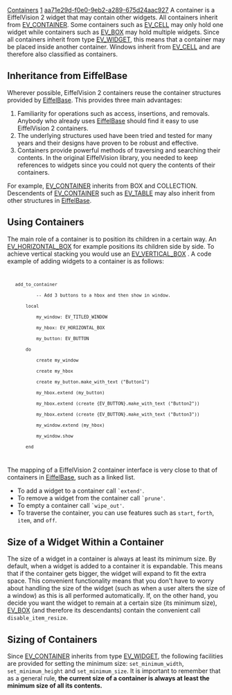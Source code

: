 [[Property:title|Containers]]
[[Property:weight|1]]
[[Property:uuid|aa71e29d-f0e0-9eb2-a289-675d24aac927]]
A container is a EiffelVision 2 widget that may contain other widgets. All containers inherit from [[ref:libraries/vision2/reference/ev_container_chart|EV_CONTAINER]].  Some containers such as [[ref:libraries/vision2/reference/ev_cell_chart|EV_CELL]]  may only hold one widget while containers such as [[ref:libraries/vision2/reference/ev_box_chart|EV_BOX]]  may hold multiple widgets. Since all containers inherit from type [[ref:libraries/vision2/reference/ev_widget_chart|EV_WIDGET]], this means that a container may be placed inside another container. Windows inherit from [[ref:libraries/vision2/reference/ev_cell_chart|EV_CELL]]  and are therefore also classified as containers.

{{note|Containers may only contain other widgets. Items may only be placed in certain primitives. For example, an [[ref:libraries/vision2/reference/ev_list_item_chart| EV_LIST_ITEM]]  may only be contained in an [[ref:libraries/vision2/reference/ev_list_chart| EV_LIST]]. }}


==Inheritance from EiffelBase==

Wherever possible, EiffelVision 2 containers reuse the container structures provided by [[EiffelBase]]. This provides three main advantages: 

# Familiarity for operations such as access, insertions, and removals. Anybody who already uses [[EiffelBase]]  should find it easy to use EiffelVision 2 containers. 
# The underlying structures used have been tried and tested for many years and their designs have proven to be robust and effective.
# Containers provide powerful methods of traversing and searching their contents. In the original EiffelVision library, you needed to keep references to widgets since you could not query the contents of their containers.

For example, [[ref:libraries/vision2/reference/ev_container_chart|EV_CONTAINER]]  inherits from <eiffel>BOX</eiffel> and <eiffel>COLLECTION</eiffel>. Descendents of [[ref:libraries/vision2/reference/ev_container_chart|EV_CONTAINER]]  such as [[ref:libraries/vision2/reference/ev_box_chart|EV_TABLE]]  may also inherit from other structures in [[EiffelBase]]. 


==Using Containers==

The main role of a container is to position its children in a certain way. An [[ref:libraries/vision2/reference/ev_horizontal_box_chart| EV_HORIZONTAL_BOX]]  for example positions its children side by side. To achieve vertical stacking you would use an [[ref:libraries/vision2/reference/ev_vertical_box_chart| EV_VERTICAL_BOX]] . 
A code example of adding widgets to a container is as follows:
<code>
    add_to_container
            -- Add 3 buttons to a hbox and then show in window.
        local
            my_window: EV_TITLED_WINDOW
            my_hbox: EV_HORIZONTAL_BOX
            my_button: EV_BUTTON
        do
            create my_window 
            create my_hbox 
            create my_button.make_with_text ("Button1")
            my_hbox.extend (my_button)
            my_hbox.extend (create {EV_BUTTON}.make_with_text ("Button2"))
            my_hbox.extend (create {EV_BUTTON}.make_with_text ("Button3"))
            my_window.extend (my_hbox)
            my_window.show
        end
</code>

The mapping of a EiffelVision 2 container interface is very close to that of containers in [[EiffelBase]], such as a linked list. 
* To add a widget to a container call <code>`extend'</code>.
* To remove a widget from the container call <code>`prune'</code>.
* To empty a container call <code>`wipe_out'</code>.
* To traverse the container, you can use features such as <code>start</code>, <code>forth</code>, <code>item</code>, and <code>off</code>.

{{note|When a widget is added to a container, the container is the parent of the widget. }}


==Size of a Widget Within a Container==

The size of a widget in a container is always at least its minimum size. By default, when a widget is added to a container it is expandable. This means that if the container gets bigger, the widget will expand to fit the extra space. This convenient functionality means that you don't have to worry about handling the size of the widget (such as when a user alters the size of a window) as this is all performed automatically. If, on the other hand, you decide you want the widget to remain at a certain size (its minimum size), [[ref:libraries/vision2/reference/ev_box_chart| EV_BOX]] (and therefore its descendants) contain the convenient call <code>disable_item_resize</code>.
 

==Sizing of Containers==

Since [[ref:libraries/vision2/reference/ev_container_chart|EV_CONTAINER]]  inherits from type [[ref:libraries/vision2/reference/ev_widget_chart|EV_WIDGET]], the following facilities are provided for setting the minimum size: <code>set_minimum_width</code>, <code>set_minimum_height</code> and <code>set_minimum_size</code>. It is important to remember that as a general rule, '''the current size of a container is always at least the minimum size of all its contents.'''

{{note|The exception to this is: [[ref:libraries/vision2/reference/ev_fixed_chart|EV_FIXED]], [[ref:libraries/vision2/reference/ev_viewport_chart|EV_VIEWPORT]], and [[ref:libraries/vision2/reference/ev_scrollable_area_chart|EV_SCROLLABLE_AREA]] which do actually allow their contents to be larger than their current size.}}



